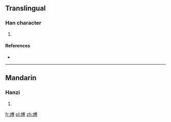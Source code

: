 ==Translingual==

===Han character===
{{Han char|rn=86|rad=火|as=10|sn=14|four=|canj=火戈月戈 (FIBI)}}

# {{defn|Han|sort=火10}}

====References====
* {{Han ref|kx=0678.300|dkj=19277|dj=1090.190|hdz=32223.010|uh=717F|ud=29055}}

----

==Mandarin==

===Hanzi===
{{cmn-hanzi|pin=[[bó]] ([[bo2]])|wg=po<sup>2</sup>}}

# {{defn|lang=cmn|sort=火10}}

[[fr:煿]]
[[pl:煿]]
[[zh:煿]]